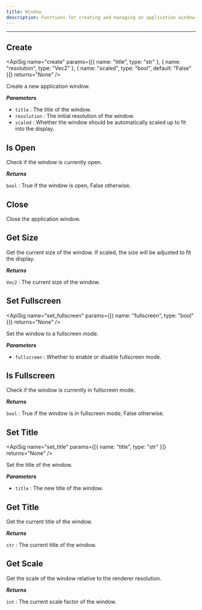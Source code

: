 ```yaml
---
title: Window
description: Functions for creating and managing an application window.
---
```


---

## Create
<div className="api-card">

<ApiSig name="create" params={[{ name: "title", type: "str" }, { name: "resolution", type: "Vec2" }, { name: "scaled", type: "bool", default: "False" }]} returns="None" />

Create a new application window.

_**Parameters**_

- `title` : The title of the window.
- `resolution` : The initial resolution of the window.
- `scaled` : Whether the window should be automatically scaled up to fit into the display.

</div>

## Is Open
<div className="api-card">

<ApiSig name="is_open" returns="bool" />

Check if the window is currently open.

_**Returns**_

`bool` : True if the window is open, False otherwise.

</div>

## Close
<div className="api-card">

<ApiSig name="close" returns="None" />

Close the application window.

</div>

## Get Size
<div className="api-card">

<ApiSig name="get_size" returns="Vec2" />

Get the current size of the window. If scaled, the size will be adjusted to fit the display.

_**Returns**_

`Vec2` : The current size of the window.

</div>

## Set Fullscreen
<div className="api-card">

<ApiSig name="set_fullscreen" params={[{ name: "fullscreen", type: "bool" }]} returns="None" />

Set the window to a fullscreen mode.

_**Parameters**_

- `fullscreen` : Whether to enable or disable fullscreen mode.

</div>

## Is Fullscreen
<div className="api-card">

<ApiSig name="is_fullscreen" returns="bool" />

Check if the window is currently in fullscreen mode.

_**Returns**_

`bool` : True if the window is in fullscreen mode, False otherwise.

</div>

## Set Title
<div className="api-card">

<ApiSig name="set_title" params={[{ name: "title", type: "str" }]} returns="None" />

Set the title of the window.

_**Parameters**_

- `title` : The new title of the window.

</div>

## Get Title
<div className="api-card">

<ApiSig name="get_title" returns="str" />

Get the current title of the window.

_**Returns**_

`str` : The current title of the window.

</div>

## Get Scale
<div className="api-card">

<ApiSig name="get_scale" returns="int" />

Get the scale of the window relative to the renderer resolution.

_**Returns**_

`int` : The current scale factor of the window.

</div>